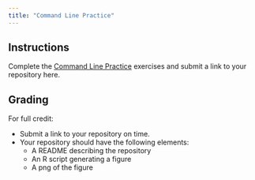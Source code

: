 ```yaml
---
title: "Command Line Practice"
---
```


<!--
# insert into Blackboard assignment with:
<iframe width="450" height="500" src="https://bifx552-24.github.io/CourseInfo/standalone/hw/L08Command-line-practice.html" title="Command Line Practice"></iframe>

Due Date: Oct 22 @ end of day
Points: 10
Display after: Oct 22 @ 5 PM
-->

## Instructions

Complete the [Command Line Practice](https://bifx552-24.github.io/CourseInfo/labs/08Command-line-practice.html) exercises and submit a link to your repository here.

## Grading

For full credit:

* Submit a link to your repository on time.
* Your repository should have the following elements:
  * A README describing the repository
  * An R script generating a figure
  * A png of the figure
